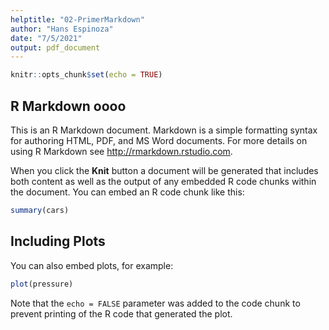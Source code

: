 ```yaml
---
helptitle: "02-PrimerMarkdown"
author: "Hans Espinoza"
date: "7/5/2021"
output: pdf_document
---
```


```r
knitr::opts_chunk$set(echo = TRUE)
```

## R Markdown oooo

This is an R Markdown document. Markdown is a simple formatting syntax for authoring HTML, PDF, and MS Word documents. For more details on using R Markdown see <http://rmarkdown.rstudio.com>.

When you click the **Knit** button a document will be generated that includes both content as well as the output of any embedded R code chunks within the document. You can embed an R code chunk like this:

```r
summary(cars)
```

## Including Plots

You can also embed plots, for example:

```r
plot(pressure)
```

Note that the `echo = FALSE` parameter was added to the code chunk to prevent printing of the R code that generated the plot.
